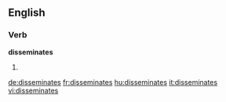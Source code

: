 ==English==

===Verb===
'''disseminates'''

# {{third-person singular of|disseminate}}

[[de:disseminates]]
[[fr:disseminates]]
[[hu:disseminates]]
[[it:disseminates]]
[[vi:disseminates]]